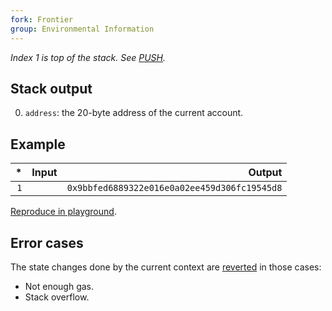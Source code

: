 ```yaml
---
fork: Frontier
group: Environmental Information
---
```


*Index 1 is top of the stack. See [PUSH](/#60).*

## Stack output

0. `address`: the 20-byte address of the current account.

## Example

| * | Input | Output |
|--:|------:|-------:|
| `1` | | `0x9bbfed6889322e016e0a02ee459d306fc19545d8` |

[Reproduce in playground](/playground?unit=Wei&codeType=Mnemonic&code='ADDRESS'_).

## Error cases

The state changes done by the current context are [reverted](#FD) in those cases:
- Not enough gas.
- Stack overflow.
